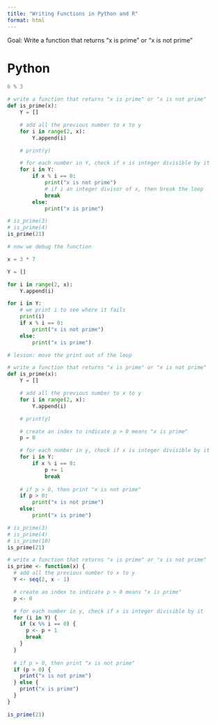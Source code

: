 ```yaml
---
title: "Writing Functions in Python and R"
format: html
---
```


Goal: Write a function that returns "x is prime" or "x is not prime"

# Python

```python
6 % 3
```

```python
# write a function that returns "x is prime" or "x is not prime"
def is_prime(x):
    Y = []

    # add all the previous number to x to y
    for i in range(2, x):
        Y.append(i)

    # print(y)

    # for each number in Y, check if x is integer divisible by it
    for i in Y:
        if x % i == 0:
            print("x is not prime")
            # if i an integer divisor of x, then break the loop
            break
        else:
            print("x is prime")

```

```python
# is_prime(3)
# is_prime(4)
is_prime(21)
```

```python
# now we debug the function

x = 3 * 7

Y = []

for i in range(2, x):
    Y.append(i)

for i in Y:
    # we print i to see where it fails
    print(i)
    if x % i == 0:
        print("x is not prime")
    else:
        print("x is prime")

# lesson: move the print out of the loop
```

```python
# write a function that returns "x is prime" or "x is not prime"
def is_prime(x):
    Y = []

    # add all the previous number to x to y
    for i in range(2, x):
        Y.append(i)

    # print(y)

    # create an index to indicate p > 0 means "x is prime"
    p = 0

    # for each number in y, check if x is integer divisible by it
    for i in Y:
        if x % i == 0:
            p += 1
            break
    
    # if p > 0, then print "x is not prime"
    if p > 0:
        print("x is not prime")
    else:
        print("x is prime")
```

```python
# is_prime(3)
# is_prime(4)
# is_prime(10)
is_prime(21)
```

```r
# write a function that returns "x is prime" or "x is not prime"
is_prime <- function(x) {
  # add all the previous number to x to y
  Y <- seq(2, x - 1)

  # create an index to indicate p > 0 means "x is prime"
  p <- 0

  # for each number in y, check if x is integer divisible by it
  for (i in Y) {
    if (x %% i == 0) {
      p <- p + 1
      break
    }
  }
  
  # if p > 0, then print "x is not prime"
  if (p > 0) {
    print("x is not prime")
  } else {
    print("x is prime")
  }
}
```

```r
is_prime(21)
```